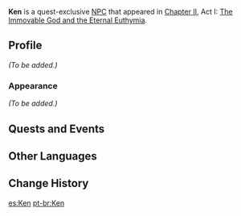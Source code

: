 {{Meta
<!-- REMOVE THIS TEMPLATE AFTER ADDING MISSING INFO -->
|missing_NPC_profile  = yes
}}
{{Character Infobox
|type             = Quest NPC
|image            = NPC Ken.png
|realname         = 
|region           = Inazuma
|location         = Inazuma
|affiliation      = Treasure Hoarders
|title            = 
|voiceEN          = 
|voiceCN          = 
|voiceJP          = 
}}
'''Ken''' is a quest-exclusive [[NPC]] that appeared in [[Chapter II]], Act I: [[The Immovable God and the Eternal Euthymia]].

==Profile==
<!-- detailed story/lore information goes here -->
''(To be added.)''

===Appearance===
''(To be added.)''

==Quests and Events==
{{Quests and Events}}

==Other Languages==
{{Other Languages
|default_hidden = 1
|en      = Ken
|zhs     = 阿贤
|zhs_rm  = Ā Xián
|zht     = 阿賢
|zht_rm  = Ā Xián
|ja      = 賢
|ja_rm   = Ken
|ko      = 켄
|es      = Ken
|fr      = Ken
|ru      = Кэн
|th      = Ken
|vi      = Ken
|de      = Ken
|id      = Ken
|pt      = Ken
|tr      = Ken
|it      = Ken
}}

==Change History==
{{Change History|2.0}}
<!--
==References==
{{Reflist}}-->

[[es:Ken]]
[[pt-br:Ken]]
